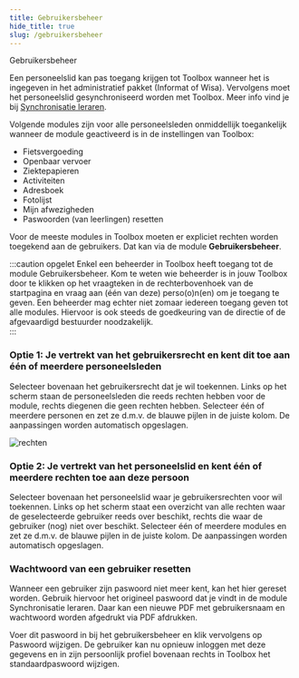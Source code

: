 ```yaml
---
title: Gebruikersbeheer
hide_title: true
slug: /gebruikersbeheer
---
```


<ImageTitle img="gebruikersbeheer.png">Gebruikersbeheer</ImageTitle>

Een personeelslid kan pas toegang krijgen tot Toolbox wanneer het is ingegeven in het administratief pakket (Informat of Wisa). Vervolgens moet het personeelslid gesynchroniseerd worden met Toolbox. Meer info vind je bij [Synchronisatie leraren](/synchronisatie/synchronisatie_leraren/).

Volgende modules zijn voor alle personeelsleden onmiddellijk toegankelijk wanneer de module geactiveerd is in de instellingen van Toolbox:
- Fietsvergoeding 
- Openbaar vervoer 
- Ziektepapieren
- Activiteiten
- Adresboek 
- Fotolijst
- Mijn afwezigheden
- Paswoorden (van leerlingen) resetten 

Voor de meeste modules in Toolbox moeten er expliciet rechten worden toegekend aan de gebruikers. Dat kan via de module **Gebruikersbeheer**.

:::caution opgelet
Enkel een beheerder in Toolbox heeft toegang tot de module Gebruikersbeheer. Kom te weten wie beheerder is in jouw Toolbox door te klikken op het vraagteken in de rechterbovenhoek van de startpagina en vraag aan (één van deze) perso(o)n(en) om je toegang te geven. Een beheerder mag echter niet zomaar iedereen toegang geven tot alle modules. Hiervoor is ook steeds de goedkeuring van de directie of de afgevaardigd bestuurder noodzakelijk.  
:::

### Optie 1: Je vertrekt van het gebruikersrecht en kent dit toe aan één of meerdere personeelsleden

<LegacyAction img="gebruikersbeheer.png" text="Gebruikers aan beveiligingsgroepen koppelen" /> 

Selecteer bovenaan het gebruikersrecht dat je wil toekennen. Links op het scherm staan de personeelsleden die reeds rechten hebben voor de module, rechts diegenen die geen rechten hebben. Selecteer één of meerdere personen en zet ze d.m.v. de blauwe pijlen in de juiste kolom. De aanpassingen worden automatisch opgeslagen.

![rechten](./rechten.png)

### Optie 2: Je vertrekt van het personeelslid en kent één of meerdere rechten toe aan deze persoon

<LegacyAction img="gebruikers.png" text="Beveiligingsgroepen aan gebruikers koppelen" />

Selecteer bovenaan het personeelslid waar je gebruikersrechten voor wil toekennen. Links op het scherm staat een overzicht van alle rechten waar de geselecteerde gebruiker reeds over beschikt, rechts die waar de gebruiker (nog) niet over beschikt. Selecteer één of meerdere modules en zet ze d.m.v. de blauwe pijlen in de juiste kolom. De aanpassingen worden automatisch opgeslagen.

### Wachtwoord van een gebruiker resetten

<LegacyAction img="paswoord.png" text="Paswoord wijzigen" />

Wanneer een gebruiker zijn paswoord niet meer kent, kan het hier gereset worden. Gebruik hiervoor het origineel paswoord dat je vindt in de module Synchronisatie leraren. Daar kan een nieuwe PDF met gebruikersnaam en wachtwoord worden afgedrukt via PDF afdrukken. 

Voer dit paswoord in bij het gebruikersbeheer en klik vervolgens op Paswoord wijzigen. De gebruiker kan nu opnieuw inloggen met deze gegevens en in zijn persoonlijk profiel bovenaan rechts in Toolbox het standaardpaswoord wijzigen.
